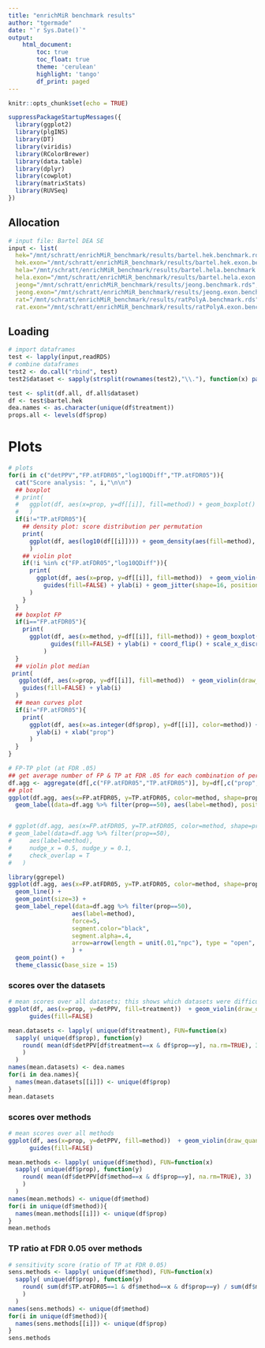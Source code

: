 ```yaml
---
title: "enrichMiR benchmark results"
author: "tgermade"
date: "`r Sys.Date()`"
output:
    html_document:
        toc: true
        toc_float: true
        theme: 'cerulean'
        highlight: 'tango'
        df_print: paged
---
```


<style>
  .main-container {
    max-width: 1500px !important;
  }
</style>


```r
knitr::opts_chunk$set(echo = TRUE)
```

```r
suppressPackageStartupMessages({
  library(ggplot2)
  library(plgINS)
  library(DT)
  library(viridis)
  library(RColorBrewer)
  library(data.table)
  library(dplyr)
  library(cowplot)
  library(matrixStats)
  library(RUVSeq)
})
```

## Allocation

```r

# input file: Bartel DEA SE
input <- list(
  hek="/mnt/schratt/enrichMiR_benchmark/results/bartel.hek.benchmark.rds",
  hek.exon="/mnt/schratt/enrichMiR_benchmark/results/bartel.hek.exon.benchmark.rds",
  hela="/mnt/schratt/enrichMiR_benchmark/results/bartel.hela.benchmark.rds",
  hela.exon="/mnt/schratt/enrichMiR_benchmark/results/bartel.hela.exon.benchmark.rds",
  jeong="/mnt/schratt/enrichMiR_benchmark/results/jeong.benchmark.rds",
  jeong.exon="/mnt/schratt/enrichMiR_benchmark/results/jeong.exon.benchmark.rds",
  rat="/mnt/schratt/enrichMiR_benchmark/results/ratPolyA.benchmark.rds",
  rat.exon="/mnt/schratt/enrichMiR_benchmark/results/ratPolyA.exon.benchmark.rds")
```

## Loading

```r

# import dataframes
test <- lapply(input,readRDS)
# combine dataframes
test2 <- do.call("rbind", test)
test2$dataset <- sapply(strsplit(rownames(test2),"\\."), function(x) paste(rev(rev(x)[-1]),collapse="."))
```

```r

test <- split(df.all, df.all$dataset)
df <- test$bartel.hek
dea.names <- as.character(unique(df$treatment))
props.all <- levels(df$prop)
```

# Plots

```r

# plots
for(i in c("detPPV","FP.atFDR05","log10QDiff","TP.atFDR05")){
  cat("Score analysis: ", i,"\n\n")
  ## boxplot
  # print( 
  #   ggplot(df, aes(x=prop, y=df[[i]], fill=method)) + geom_boxplot() + ylab(i) 
  #   )
  if(i!="TP.atFDR05"){
    ## density plot: score distribution per permutation
    print( 
      ggplot(df, aes(log10(df[[i]]))) + geom_density(aes(fill=method), alpha=0.9)  + facet_wrap(~prop) + xlab(i)
      )
    ## violin plot
    if(!i %in% c("FP.atFDR05","log10QDiff")){
      print( 
        ggplot(df, aes(x=prop, y=df[[i]], fill=method))  + geom_violin() + facet_wrap(~method) +
          guides(fill=FALSE) + ylab(i) + geom_jitter(shape=16, position=position_jitter(0.2))
      )
    }
  }
  ## boxplot FP
  if(i=="FP.atFDR05"){
    print(
      ggplot(df, aes(x=method, y=df[[i]], fill=method)) + geom_boxplot() +
            guides(fill=FALSE) + ylab(i) + coord_flip() + scale_x_discrete(limits = rev(levels(df$method)))
          )
  }
  ## violin plot median
 print(
   ggplot(df, aes(x=prop, y=df[[i]], fill=method))  + geom_violin(draw_quantiles = 0.5) + facet_wrap(~method) +
    guides(fill=FALSE) + ylab(i)
  ) 
  ## mean curves plot
  if(i!="FP.atFDR05"){
    print(
      ggplot(df, aes(x=as.integer(df$prop), y=df[[i]], color=method)) + geom_smooth(alpha=.1) + scale_x_continuous(labels=unique(props.all)) + 
        ylab(i) + xlab("prop")
      )
  }
}
```

```r

# FP-TP plot (at FDR .05)
## get average number of FP & TP at FDR .05 for each combination of permutation & method
df.agg <- aggregate(df[,c("FP.atFDR05","TP.atFDR05")], by=df[,c("prop","method")], FUN=mean)
## plot
ggplot(df.agg, aes(x=FP.atFDR05, y=TP.atFDR05, color=method, shape=prop, group=method)) + geom_line() + geom_point(size=3) + 
  geom_label(data=df.agg %>% filter(prop==50), aes(label=method), position=position_jitter(width=3,height=.03))


# ggplot(df.agg, aes(x=FP.atFDR05, y=TP.atFDR05, color=method, shape=prop, group=method)) + geom_line() + geom_point(size=3) + 
# geom_label(data=df.agg %>% filter(prop==50),
#     aes(label=method),
#     nudge_x = 0.5, nudge_y = 0.1, 
#     check_overlap = T
#   )

library(ggrepel)
ggplot(df.agg, aes(x=FP.atFDR05, y=TP.atFDR05, color=method, shape=prop, group=method)) + 
  geom_line() + 
  geom_point(size=3) + 
  geom_label_repel(data=df.agg %>% filter(prop==50), 
                  aes(label=method), 
                  force=5, 
                  segment.color="black",
                  segment.alpha=.4, 
                  arrow=arrow(length = unit(.01,"npc"), type = "open", ends = "last")
                  ) +
  geom_point() +
  theme_classic(base_size = 15)
```

### scores over the datasets

```r

# mean scores over all datasets; this shows which datasets were difficult to handle for the tests
ggplot(df, aes(x=prop, y=detPPV, fill=treatment))  + geom_violin(draw_quantiles = 0.5) + facet_wrap(~treatment) +
      guides(fill=FALSE)

mean.datasets <- lapply( unique(df$treatment), FUN=function(x) 
  sapply( unique(df$prop), function(y) 
    round( mean(df$detPPV[df$treatment==x & df$prop==y], na.rm=TRUE), 3) 
    )
  )
names(mean.datasets) <- dea.names
for(i in dea.names){
  names(mean.datasets[[i]]) <- unique(df$prop)
}
mean.datasets
```

### scores over methods

```r

# mean scores over all methods
ggplot(df, aes(x=prop, y=detPPV, fill=method))  + geom_violin(draw_quantiles = 0.5) + facet_wrap(~method) +
      guides(fill=FALSE)

mean.methods <- lapply( unique(df$method), FUN=function(x) 
  sapply( unique(df$prop), function(y) 
    round( mean(df$detPPV[df$method==x & df$prop==y], na.rm=TRUE), 3)
    )
  )
names(mean.methods) <- unique(df$method)
for(i in unique(df$method)){
  names(mean.methods[[i]]) <- unique(df$prop)
}
mean.methods
```

### TP ratio at FDR 0.05 over methods

```r

# sensitivity score (ratio of TP at FDR 0.05)
sens.methods <- lapply( unique(df$method), FUN=function(x) 
  sapply( unique(df$prop), function(y)
    round( sum(df$TP.atFDR05==1 & df$method==x & df$prop==y) / sum(df$method==x & df$prop==y), 3)
    )
  )
names(sens.methods) <- unique(df$method)
for(i in unique(df$method)){
  names(sens.methods[[i]]) <- unique(df$prop)
}
sens.methods
```